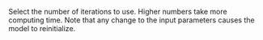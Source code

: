 Select the number of iterations to use. Higher numbers take more computing time. Note that any change to the input parameters causes the model to reinitialize. 